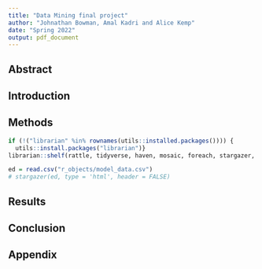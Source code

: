 ```yaml
---
title: "Data Mining final project"
author: "Johnathan Bowman, Amal Kadri and Alice Kemp"
date: "Spring 2022"
output: pdf_document
---
```


## Abstract

## Introduction


## Methods

```r
if (!("librarian" %in% rownames(utils::installed.packages()))) {
  utils::install.packages("librarian")}
librarian::shelf(rattle, tidyverse, haven, mosaic, foreach, stargazer, rpart, rpart.plot, caret, dplyr, mosaic, here, rsample, modelr, purrr, randomForest, randomForestExplainer, gbm, pdp, clusterR, cluster, clue, factoextra, lme4, viridis, ggspatial, basemaps, sf, rgeos, maptools, fdm2id, ggmap, scales, vip, kable, kableExtra)

ed = read.csv("r_objects/model_data.csv")
# stargazer(ed, type = 'html', header = FALSE)

```

## Results

## Conclusion

## Appendix